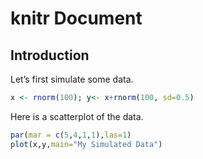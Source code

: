 # knitr Document

## Introduction

Let's first simulate some data.
```r
x <- rnorm(100); y<- x+rnorm(100, sd=0.5)
```

Here is a scatterplot of the data.
```r
par(mar = c(5,4,1,1),las=1)
plot(x,y,main="My Simulated Data")
```